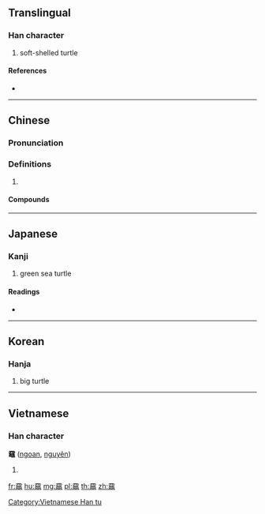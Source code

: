 {{character info/new}}
{{also|鼋}}
==Translingual==

===Han character===
{{Han char|rn=205|rad=黽|as=04|sn=17|four=10716|canj=MMUU}}

# soft-shelled turtle

====References====
* {{Han ref|kx=1523.110|dkj=48261|dj=2059.030|hdz=74768.060|uh=9EFF|ud=40703|bh=EFB1|bd=61361}}

----

==Chinese==
{{zh-forms|s=鼋}}
{{wikipedia|lang=zh}}

===Pronunciation===
{{zh-pron
|m=yuán
|c=jyun4
|mc=y
|oc=y
|cat=
}}

===Definitions===
{{zh-hanzi}}

# {{rfdef|zh}}

====Compounds====
{{zh-der|癩頭黿|黿魚|黿鳴鱉應}}

----

==Japanese==

===Kanji===
{{ja-kanji|grade=|rs=黽04}}

# green sea turtle

====Readings====
* {{ja-readings|on=[[げん]] (gen), [[がん]] (gan)|kun=[[あおうみがめ]] (aoumigame)}}

----

==Korean==

===Hanja===
{{ko-hanja|hangeul=원|eumhun=|rv=won|mr=wŏn|y=wen}}

# big turtle

----

==Vietnamese==

===Han character===
'''黿''' ([[ngoan]], [[nguyên]])

# {{defn|lang=vi}}

[[Category:Vietnamese Han tu]]

[[fr:黿]]
[[hu:黿]]
[[mg:黿]]
[[pl:黿]]
[[th:黿]]
[[zh:黿]]